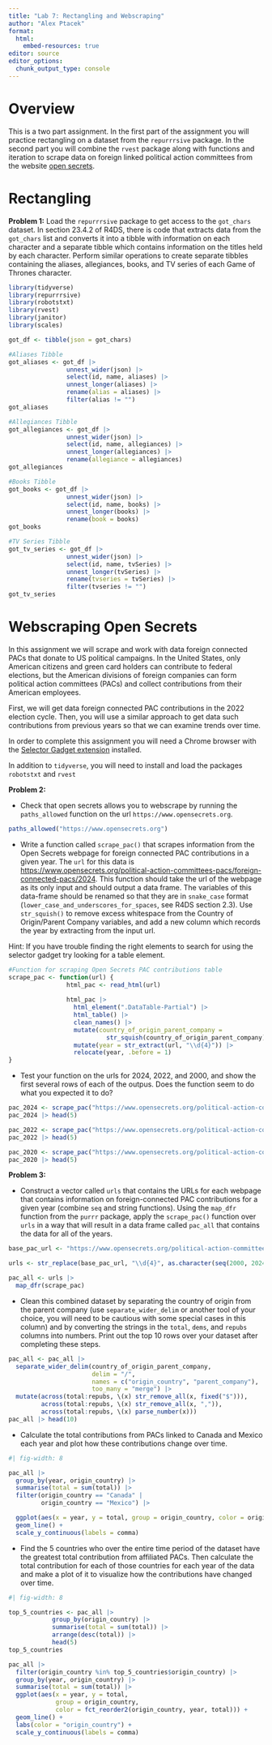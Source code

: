 ```yaml
---
title: "Lab 7: Rectangling and Webscraping"
author: "Alex Ptacek"
format: 
  html:
    embed-resources: true
editor: source
editor_options: 
  chunk_output_type: console
---
```



# Overview

This is a two part assignment. In the first part of the assignment you will practice rectangling on a dataset from the `repurrrsive` package. In the second part you will combine the `rvest` package along with functions and iteration to scrape data on foreign linked political action committees from the website [open secrets](https://www.opensecrets.org).

# Rectangling

**Problem 1:** Load the `repurrrsive` package to get access to the `got_chars` dataset. In section 23.4.2 of R4DS, there is code that extracts data from the `got_chars` list and converts it into a tibble with information on each character and a separate tibble which contains information on the titles held by each character. Perform similar operations to create separate tibbles containing the aliases, allegiances, books, and TV series of each Game of Thrones character.

```r
library(tidyverse)
library(repurrrsive)
library(robotstxt)
library(rvest)
library(janitor)
library(scales)
```

```r
got_df <- tibble(json = got_chars)

#Aliases Tibble
got_aliases <- got_df |> 
                unnest_wider(json) |> 
                select(id, name, aliases) |> 
                unnest_longer(aliases) |> 
                rename(alias = aliases) |> 
                filter(alias != "")
got_aliases

#Allegiances Tibble
got_allegiances <- got_df |> 
                unnest_wider(json) |> 
                select(id, name, allegiances) |> 
                unnest_longer(allegiances) |> 
                rename(allegiance = allegiances)
got_allegiances

#Books Tibble
got_books <- got_df |> 
                unnest_wider(json) |> 
                select(id, name, books) |> 
                unnest_longer(books) |> 
                rename(book = books)
got_books

#TV Series Tibble
got_tv_series <- got_df |> 
                unnest_wider(json) |> 
                select(id, name, tvSeries) |> 
                unnest_longer(tvSeries) |> 
                rename(tvseries = tvSeries) |> 
                filter(tvseries != "")
got_tv_series
```


# Webscraping Open Secrets

In this assignment we will scrape and work with data foreign connected PACs that donate to US political campaigns. In the United States, only American citizens and green card holders can contribute to federal elections, but the American divisions of foreign companies can form political action committees (PACs) and collect contributions from their American employees.

First, we will get data foreign connected PAC contributions in the 2022 election cycle. Then, you will use a similar approach to get data such contributions from previous years so that we can examine trends over time.

In order to complete this assignment you will need a Chrome browser with the [Selector Gadget extension](http://selectorgadget.com/) installed.

In addition to `tidyverse`, you will need to install and load the packages `robotstxt` and `rvest`

**Problem 2:**

-   Check that open secrets allows you to webscrape by running the `paths_allowed` function on the url `https://www.opensecrets.org`.

```r
paths_allowed("https://www.opensecrets.org")
```


-   Write a function called `scrape_pac()` that scrapes information from the Open Secrets webpage for foreign connected PAC contributions in a given year. The `url` for this data is [https://www.opensecrets.org/political-action-committees-pacs/foreign-connected-pacs/2024](https://www.opensecrets.org/political-action-committees-pacs/foreign-connected-pacs/2024). This function should take the url of the webpage as its only input and should output a data frame. The variables of this data-frame should be renamed so that they are in `snake_case` format (`lower_case_and_underscores_for_spaces`, see R4DS section 2.3). Use `str_squish()` to remove excess whitespace from the Country of Origin/Parent Company variables, and add a new column which records the year by extracting from the input url.

Hint: If you have trouble finding the right elements to search for using the selector gadget try looking for a table element.

```r
#Function for scraping Open Secrets PAC contributions table
scrape_pac <- function(url) {
                html_pac <- read_html(url)
                
                html_pac |> 
                  html_element(".DataTable-Partial") |> 
                  html_table() |> 
                  clean_names() |> 
                  mutate(country_of_origin_parent_company = 
                           str_squish(country_of_origin_parent_company)) |> 
                  mutate(year = str_extract(url, "\\d{4}")) |> 
                  relocate(year, .before = 1)
}
```


-   Test your function on the urls for 2024, 2022, and 2000, and show the first several rows of each of the outpus. Does the function seem to do what you expected it to do?

```r
pac_2024 <- scrape_pac("https://www.opensecrets.org/political-action-committees-pacs/foreign-connected-pacs/2024")
pac_2024 |> head(5)

pac_2022 <- scrape_pac("https://www.opensecrets.org/political-action-committees-pacs/foreign-connected-pacs/2022")
pac_2022 |> head(5)

pac_2020 <- scrape_pac("https://www.opensecrets.org/political-action-committees-pacs/foreign-connected-pacs/2020")
pac_2020 |> head(5)
```


**Problem 3:**

-   Construct a vector called `urls` that contains the URLs for each webpage that contains information on foreign-connected PAC contributions for a given year (combine `seq` and string functions). Using the `map_dfr` function from the `purrr` package, apply the `scrape_pac()` function over `urls` in a way that will result in a data frame called `pac_all` that contains the data for all of the years.

```r
base_pac_url <- "https://www.opensecrets.org/political-action-committees-pacs/foreign-connected-pacs/2000"

urls <- str_replace(base_pac_url, "\\d{4}", as.character(seq(2000, 2024, 2)))

pac_all <- urls |> 
  map_dfr(scrape_pac)
```


-   Clean this combined dataset by separating the country of origin from the parent company (use `separate_wider_delim` or another tool of your choice, you will need to be cautious with some special cases in this column) and by converting the strings in the `total`, `dems`, and `repubs` columns into numbers. Print out the top 10 rows over your dataset after completing these steps.

```r
pac_all <- pac_all |>  
  separate_wider_delim(country_of_origin_parent_company, 
                       delim = "/", 
                       names = c("origin_country", "parent_company"),
                       too_many = "merge") |> 
  mutate(across(total:repubs, \(x) str_remove_all(x, fixed("$"))),
         across(total:repubs, \(x) str_remove_all(x, ",")),
         across(total:repubs, \(x) parse_number(x)))
pac_all |> head(10)
```


-   Calculate the total contributions from PACs linked to Canada and Mexico each year and plot how these contributions change over time.

```r
#| fig-width: 8

pac_all |> 
  group_by(year, origin_country) |> 
  summarise(total = sum(total)) |> 
  filter(origin_country == "Canada" |
         origin_country == "Mexico") |> 

  ggplot(aes(x = year, y = total, group = origin_country, color = origin_country)) +
  geom_line() +
  scale_y_continuous(labels = comma)
```


-   Find the 5 countries who over the entire time period of the dataset have the greatest total contribution from affiliated PACs. Then calculate the total contribution for each of those countries for each year of the data and make a plot of it to visualize how the contributions have changed over time.

```r
#| fig-width: 8

top_5_countries <- pac_all |> 
            group_by(origin_country) |> 
            summarise(total = sum(total)) |> 
            arrange(desc(total)) |> 
            head(5)
top_5_countries

pac_all |> 
  filter(origin_country %in% top_5_countries$origin_country) |> 
  group_by(year, origin_country) |> 
  summarise(total = sum(total)) |> 
  ggplot(aes(x = year, y = total, 
             group = origin_country, 
             color = fct_reorder2(origin_country, year, total))) +
  geom_line() +
  labs(color = "origin_country") +
  scale_y_continuous(labels = comma)
```


